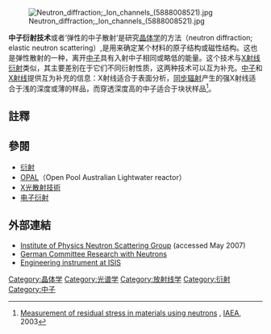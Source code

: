 [[File:Neutron_diffraction;_Ion_channels_(5888008521).jpg|thumb]]

'''中子衍射技术'''或者‘弹性的中子散射’是研究[[晶体学|晶体学]]的方法（neutron diffraction;  elastic neutron scattering）,是用来确定某个材料的原子结构或磁性结构。这也是弹性散射的一种，离开[[中子|中子]]具有入射中子相同或略低的能量。这个技术与[[X射线晶体学|X射线衍射]]类似，其主要差别在于它们不同衍射性质，这两种技术可以互为补充。[[中子|中子]]和[[X射线|X射线]]提供互为补充的信息：X射线适合于表面分析，[[同步辐射|同步辐射]]产生的强X射线适合于浅的深度或薄的样品，而穿透深度高的中子适合于块状样品<ref name=iaea>[http://www-pub.iaea.org/MTCD/publications/PDF/te_1457_web.pdf Measurement of residual stress in materials using neutrons] {{Wayback|url=http://www-pub.iaea.org/MTCD/publications/PDF/te_1457_web.pdf |date=20171118113038 }}, [[IAEA|IAEA]], 2003</ref>。

== 註釋 ==
{{reflist}}

== 參閱 ==
{{refbegin|2}}
* [[衍射|衍射]]
* [[OPAL|OPAL]]（Open Pool Australian Lightwater reactor）
* [[X光散射技術|X光散射技術]]
* [[电子衍射|电子衍射]]
{{refend}}

== 外部連結 ==
* [http://www.iop.org/Our_Activities/Groups_and_Divisions/Subject_Groups/Neutron_Scattering/page_5477.html Institute of Physics Neutron Scattering Group] {{Wayback|url=http://www.iop.org/Our_Activities/Groups_and_Divisions/Subject_Groups/Neutron_Scattering/page_5477.html |date=20060925032438 }} (accessed May 2007)
* [https://web.archive.org/web/20080418095812/http://www.physik.uni-kiel.de/kfn/index-engl.php German Committee Research with Neutrons]
* [https://web.archive.org/web/20080207212729/http://www.isis.rl.ac.uk/engineering/ Engineering instrument at ISIS]

{{化学小作品}}

{{authority control}}
[[Category:晶体学|Category:晶体学]]
[[Category:光谱学|Category:光谱学]]
[[Category:放射线学|Category:放射线学]]
[[Category:衍射|Category:衍射]]
[[Category:中子|Category:中子]]